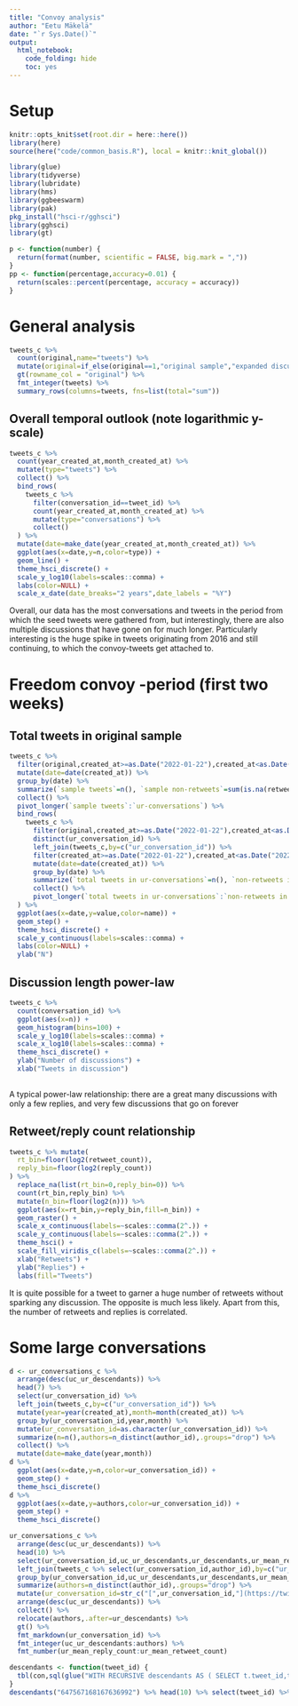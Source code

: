 ```yaml
---
title: "Convoy analysis"
author: "Eetu Mäkelä"
date: "`r Sys.Date()`"
output: 
  html_notebook:
    code_folding: hide
    toc: yes
---
```


# Setup

```r
knitr::opts_knit$set(root.dir = here::here())
library(here)
source(here("code/common_basis.R"), local = knitr::knit_global())

library(glue)
library(tidyverse)
library(lubridate)
library(hms)
library(ggbeeswarm)
library(pak)
pkg_install("hsci-r/gghsci")
library(gghsci)
library(gt)

p <- function(number) {
  return(format(number, scientific = FALSE, big.mark = ","))
}
pp <- function(percentage,accuracy=0.01) {
  return(scales::percent(percentage, accuracy = accuracy))
}
```

# General analysis

```r
tweets_c %>%
  count(original,name="tweets") %>%
  mutate(original=if_else(original==1,"original sample","expanded discussion")) %>%
  gt(rowname_col = "original") %>%
  fmt_integer(tweets) %>%
  summary_rows(columns=tweets, fns=list(total="sum"))
```

## Overall temporal outlook (note logarithmic y-scale)
```r
tweets_c %>%
  count(year_created_at,month_created_at) %>% 
  mutate(type="tweets") %>%
  collect() %>%
  bind_rows(
    tweets_c %>% 
      filter(conversation_id==tweet_id) %>%
      count(year_created_at,month_created_at) %>% 
      mutate(type="conversations") %>%
      collect()
  ) %>%
  mutate(date=make_date(year_created_at,month_created_at)) %>%
  ggplot(aes(x=date,y=n,color=type)) +
  geom_line() +
  theme_hsci_discrete() + 
  scale_y_log10(labels=scales::comma) +
  labs(color=NULL) +
  scale_x_date(date_breaks="2 years",date_labels = "%Y")
```

Overall, our data has the most conversations and tweets in the period from which the seed tweets were gathered from, but interestingly, there are also multiple discussions that have gone on for much longer. Particularly interesting is the huge spike in tweets originating from 2016 and still continuing, to which the convoy-tweets get attached to.

# Freedom convoy -period (first two weeks)

## Total tweets in original sample

```r
tweets_c %>% 
  filter(original,created_at>=as.Date("2022-01-22"),created_at<as.Date("2022-02-05")) %>%
  mutate(date=date(created_at)) %>%
  group_by(date) %>%
  summarize(`sample tweets`=n(), `sample non-retweets`=sum(is.na(retweet_of)), conversations=n_distinct(conversation_id), `ur-conversations`=n_distinct(ur_conversation_id),.groups="drop") %>%
  collect() %>%
  pivot_longer(`sample tweets`:`ur-conversations`) %>%
  bind_rows(
    tweets_c %>% 
      filter(original,created_at>=as.Date("2022-01-22"),created_at<as.Date("2022-02-05")) %>%
      distinct(ur_conversation_id) %>%
      left_join(tweets_c,by=c("ur_conversation_id")) %>%
      filter(created_at>=as.Date("2022-01-22"),created_at<as.Date("2022-02-05")) %>%
      mutate(date=date(created_at)) %>%
      group_by(date) %>%
      summarize(`total tweets in ur-conversations`=n(), `non-retweets in ur-conversations`=sum(is.na(retweet_of))) %>%
      collect() %>%
      pivot_longer(`total tweets in ur-conversations`:`non-retweets in ur-conversations`)
  ) %>%
  ggplot(aes(x=date,y=value,color=name)) +
  geom_step() +
  theme_hsci_discrete() +
  scale_y_continuous(labels=scales::comma) +
  labs(color=NULL) +
  ylab("N")
```

## Discussion length power-law

```r
tweets_c %>%
  count(conversation_id) %>%
  ggplot(aes(x=n)) +
  geom_histogram(bins=100) +
  scale_y_log10(labels=scales::comma) +
  scale_x_log10(labels=scales::comma) +
  theme_hsci_discrete() +
  ylab("Number of discussions") +
  xlab("Tweets in discussion")
 
```

A typical power-law relationship: there are a great many discussions with only a few replies, and very few discussions that go on forever

## Retweet/reply count relationship

```r
tweets_c %>% mutate(
  rt_bin=floor(log2(retweet_count)),
  reply_bin=floor(log2(reply_count))
) %>% 
  replace_na(list(rt_bin=0,reply_bin=0)) %>%
  count(rt_bin,reply_bin) %>%
  mutate(n_bin=floor(log2(n))) %>%
  ggplot(aes(x=rt_bin,y=reply_bin,fill=n_bin)) +
  geom_raster() +
  scale_x_continuous(labels=~scales::comma(2^.)) +
  scale_y_continuous(labels=~scales::comma(2^.)) +
  theme_hsci() +
  scale_fill_viridis_c(labels=~scales::comma(2^.)) +
  xlab("Retweets") +
  ylab("Replies") +
  labs(fill="Tweets")
```

It is quite possible for a tweet to garner a huge number of retweets without sparking any discussion. The opposite is much less likely. Apart from this, the number of retweets and replies is correlated.

# Some large conversations

```r
d <- ur_conversations_c %>% 
  arrange(desc(uc_ur_descendants)) %>% 
  head(7) %>%
  select(ur_conversation_id) %>%
  left_join(tweets_c,by=c("ur_conversation_id")) %>%
  mutate(year=year(created_at),month=month(created_at)) %>%
  group_by(ur_conversation_id,year,month) %>% 
  mutate(ur_conversation_id=as.character(ur_conversation_id)) %>%
  summarize(n=n(),authors=n_distinct(author_id),.groups="drop") %>%
  collect() %>%
  mutate(date=make_date(year,month)) 
d %>%
  ggplot(aes(x=date,y=n,color=ur_conversation_id)) +
  geom_step() +
  theme_hsci_discrete()
d %>%
  ggplot(aes(x=date,y=authors,color=ur_conversation_id)) +
  geom_step() +
  theme_hsci_discrete()
```

```r
ur_conversations_c %>% 
  arrange(desc(uc_ur_descendants)) %>% 
  head(10) %>%
  select(ur_conversation_id,uc_ur_descendants,ur_descendants,ur_mean_reply_count,ur_mean_retweet_count) %>%
  left_join(tweets_c %>% select(ur_conversation_id,author_id),by=c("ur_conversation_id")) %>%
  group_by(ur_conversation_id,uc_ur_descendants,ur_descendants,ur_mean_reply_count,ur_mean_retweet_count) %>%
  summarize(authors=n_distinct(author_id),.groups="drop") %>%
  mutate(ur_conversation_id=str_c("[",ur_conversation_id,"](https://twitter.com/a/status/",ur_conversation_id,")")) %>%
  arrange(desc(uc_ur_descendants)) %>%
  collect() %>%
  relocate(authors,.after=ur_descendants) %>%
  gt() %>%
  fmt_markdown(ur_conversation_id) %>%
  fmt_integer(uc_ur_descendants:authors) %>%
  fmt_number(ur_mean_reply_count:ur_mean_retweet_count)
```


```r
descendants <- function(tweet_id) { 
  tbl(con,sql(glue("WITH RECURSIVE descendants AS ( SELECT t.tweet_id,t.in_reply_to FROM tweets_a t WHERE tweet_id={tweet_id} UNION SELECT t.tweet_id,t.in_reply_to FROM tweets_a t, descendants d WHERE t.in_reply_to=d.tweet_id ) SELECT * FROM descendants"))) 
}
descendants("647567168167636992") %>% head(10) %>% select(tweet_id) %>% left_join(tweets_a,by=c("tweet_id")) %>% select(text)
```


